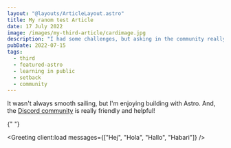 ```yaml
---
layout: "@layouts/ArticleLayout.astro"
title: My ranom test Article
date: 17 July 2022
image: /images/my-third-article/cardimage.jpg
description: "I had some challenges, but asking in the community really helped!"
pubDate: 2022-07-15
tags:
  - third
  - featured-astro
  - learning in public
  - setback
  - community
---
```



It wasn't always smooth sailing, but I'm enjoying building with Astro. And, the [Discord community](https://astro.build/chat) is really friendly and helpful!

{" "}

<Greeting client:load messages={["Hej", "Hola", "Hallo", "Habari"]} />
